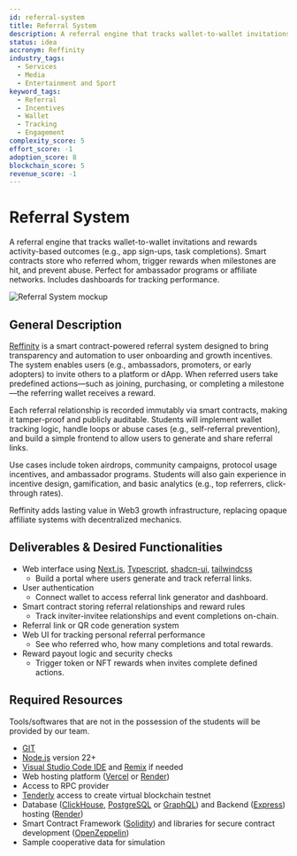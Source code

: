 ```yaml
---
id: referral-system
title: Referral System
description: A referral engine that tracks wallet-to-wallet invitations and rewards activity-based outcomes (e.g., app sign-ups, task completions). Smart contracts store who referred whom, trigger rewards when milestones are hit, and prevent abuse. Perfect for ambassador programs or affiliate networks. Includes dashboards for tracking performance.
status: idea
accronym: Reffinity
industry_tags:
  - Services
  - Media
  - Entertainment and Sport
keyword_tags:
  - Referral
  - Incentives
  - Wallet
  - Tracking
  - Engagement
complexity_score: 5
effort_score: -1
adoption_score: 8
blockchain_score: 5
revenue_score: -1
---
```




# Referral System

A referral engine that tracks wallet-to-wallet invitations and rewards activity-based outcomes (e.g., app sign-ups, task completions). Smart contracts store who referred whom, trigger rewards when milestones are hit, and prevent abuse. Perfect for ambassador programs or affiliate networks. Includes dashboards for tracking performance.

![Referral System mockup](/images/project/referral-system.jpg)

## General Description

[Reffinity](https://reffinity.monark.io) is a smart contract-powered referral system designed to bring transparency and automation to user onboarding and growth incentives. The system enables users (e.g., ambassadors, promoters, or early adopters) to invite others to a platform or dApp. When referred users take predefined actions—such as joining, purchasing, or completing a milestone—the referring wallet receives a reward.

Each referral relationship is recorded immutably via smart contracts, making it tamper-proof and publicly auditable. Students will implement wallet tracking logic, handle loops or abuse cases (e.g., self-referral prevention), and build a simple frontend to allow users to generate and share referral links.

Use cases include token airdrops, community campaigns, protocol usage incentives, and ambassador programs. Students will also gain experience in incentive design, gamification, and basic analytics (e.g., top referrers, click-through rates).

Reffinity adds lasting value in Web3 growth infrastructure, replacing opaque affiliate systems with decentralized mechanics.

## Deliverables & Desired Functionalities

- Web interface using [Next.js](https://nextjs.org/), [Typescript](https://www.typescriptlang.org/), [shadcn-ui](https://ui.shadcn.com/), [tailwindcss](https://tailwindcss.com/)
   - Build a portal where users generate and track referral links.
- User authentication 
   - Connect wallet to access referral link generator and dashboard.
- Smart contract storing referral relationships and reward rules
   - Track inviter-invitee relationships and event completions on-chain.
- Referral link or QR code generation system
- Web UI for tracking personal referral performance
   - See who referred who, how many completions and total rewards.
- Reward payout logic and security checks
   - Trigger token or NFT rewards when invites complete defined actions.

## Required Resources

Tools/softwares that are not in the possession of the students will be provided by our team.

- [GIT](https://git-scm.com/)
- [Node.js](https://nodejs.org/) version 22+
- [Visual Studio Code IDE](https://code.visualstudio.com/) and [Remix](https://remix-project.org/) if needed
- Web hosting platform ([Vercel](https://vercel.com/) or [Render](https://render.com/))
- Access to RPC provider
- [Tenderly](https://tenderly.co/) access to create virtual blockchain testnet
- Database ([ClickHouse](https://clickhouse.com/), [PostgreSQL](https://www.postgresql.org/) or [GraphQL](https://graphql.org/)) and Backend ([Express](https://expressjs.com/)) hosting ([Render](https://render.com/))
- Smart Contract Framework ([Solidity](https://soliditylang.org/)) and libraries for secure contract development ([OpenZeppelin](https://www.openzeppelin.com/))
- Sample cooperative data for simulation